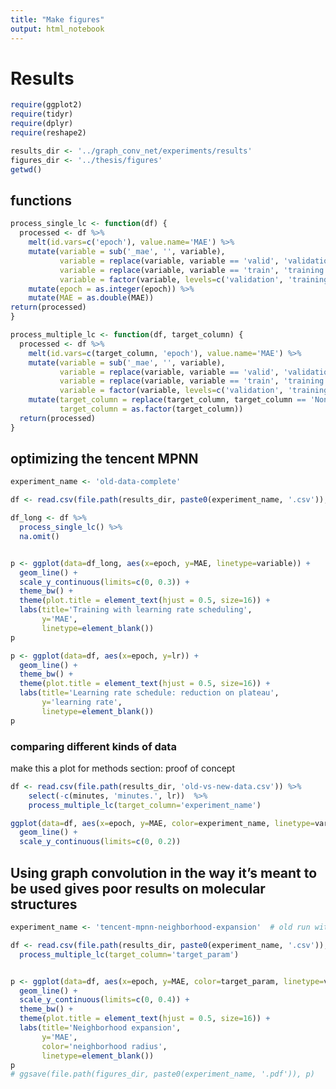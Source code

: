 ```yaml
---
title: "Make figures"
output: html_notebook
---
```


# Results

```r
require(ggplot2)
require(tidyr)
require(dplyr)
require(reshape2)

results_dir <- '../graph_conv_net/experiments/results'
figures_dir <- '../thesis/figures'
getwd()
```

## functions

```r
process_single_lc <- function(df) {
  processed <- df %>% 
    melt(id.vars=c('epoch'), value.name='MAE') %>% 
    mutate(variable = sub('_mae', '', variable),
           variable = replace(variable, variable == 'valid', 'validation'),
           variable = replace(variable, variable == 'train', 'training'),
           variable = factor(variable, levels=c('validation', 'training'))) %>% 
    mutate(epoch = as.integer(epoch)) %>% 
    mutate(MAE = as.double(MAE))
return(processed)
}

process_multiple_lc <- function(df, target_column) {
  processed <- df %>% 
    melt(id.vars=c(target_column, 'epoch'), value.name='MAE') %>% 
    mutate(variable = sub('_mae', '', variable),
           variable = replace(variable, variable == 'valid', 'validation'),
           variable = replace(variable, variable == 'train', 'training'),
           variable = factor(variable, levels=c('validation', 'training'))) %>% 
    mutate(target_column = replace(target_column, target_column == 'None', '0'),  # for target param = neighborhood expansion
           target_column = as.factor(target_column))
  return(processed)
}
```
    


## optimizing the tencent MPNN

```r
experiment_name <- 'old-data-complete'

df <- read.csv(file.path(results_dir, paste0(experiment_name, '.csv')), stringsAsFactors=F)

df_long <- df %>%
  process_single_lc() %>% 
  na.omit()


p <- ggplot(data=df_long, aes(x=epoch, y=MAE, linetype=variable)) +
  geom_line() +
  scale_y_continuous(limits=c(0, 0.3)) +
  theme_bw() +
  theme(plot.title = element_text(hjust = 0.5, size=16)) +
  labs(title='Training with learning rate scheduling',
       y='MAE',
       linetype=element_blank())
p
```

```r
p <- ggplot(data=df, aes(x=epoch, y=lr)) +
  geom_line() +
  theme_bw() +
  theme(plot.title = element_text(hjust = 0.5, size=16)) +
  labs(title='Learning rate schedule: reduction on plateau',
       y='learning rate',
       linetype=element_blank())
p
```

### comparing different kinds of data
make this a plot for methods section: proof of concept
```r
df <- read.csv(file.path(results_dir, 'old-vs-new-data.csv')) %>%
    select(-c(minutes, 'minutes.', lr))  %>% 
    process_multiple_lc(target_column='experiment_name')

ggplot(data=df, aes(x=epoch, y=MAE, color=experiment_name, linetype=variable)) +
  geom_line() + 
  scale_y_continuous(limits=c(0, 0.2)) 
```


## Using graph convolution in the way it's meant to be used gives poor results on molecular structures

```r
experiment_name <- 'tencent-mpnn-neighborhood-expansion'  # old run with implicit Hs

df <- read.csv(file.path(results_dir, paste0(experiment_name, '.csv')), stringsAsFactors=F) %>%
  process_multiple_lc(target_column='target_param')


p <- ggplot(data=df, aes(x=epoch, y=MAE, color=target_param, linetype=variable)) +
  geom_line() +
  scale_y_continuous(limits=c(0, 0.4)) +
  theme_bw() +
  theme(plot.title = element_text(hjust = 0.5, size=16)) +
  labs(title='Neighborhood expansion',
       y='MAE',
       color='neighborhood radius',
       linetype=element_blank())
p
# ggsave(file.path(figures_dir, paste0(experiment_name, '.pdf')), p)
```

